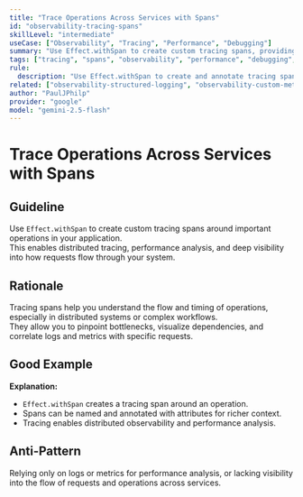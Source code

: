 ```yaml
---
title: "Trace Operations Across Services with Spans"
id: "observability-tracing-spans"
skillLevel: "intermediate"
useCase: ["Observability", "Tracing", "Performance", "Debugging"]
summary: "Use Effect.withSpan to create custom tracing spans, providing detailed visibility into the performance and flow of your application's operations."
tags: ["tracing", "spans", "observability", "performance", "debugging", "effect"]
rule:
  description: "Use Effect.withSpan to create and annotate tracing spans for operations, enabling distributed tracing and performance analysis."
related: ["observability-structured-logging", "observability-custom-metrics"]
author: "PaulJPhilp"
provider: "google"
model: "gemini-2.5-flash"
---
```


# Trace Operations Across Services with Spans

## Guideline

Use `Effect.withSpan` to create custom tracing spans around important operations in your application.  
This enables distributed tracing, performance analysis, and deep visibility into how requests flow through your system.

## Rationale

Tracing spans help you understand the flow and timing of operations, especially in distributed systems or complex workflows.  
They allow you to pinpoint bottlenecks, visualize dependencies, and correlate logs and metrics with specific requests.

## Good Example

<Example path="./src/observability-tracing-spans.ts" />

**Explanation:**  
- `Effect.withSpan` creates a tracing span around an operation.
- Spans can be named and annotated with attributes for richer context.
- Tracing enables distributed observability and performance analysis.

## Anti-Pattern

Relying only on logs or metrics for performance analysis, or lacking visibility into the flow of requests and operations across services.